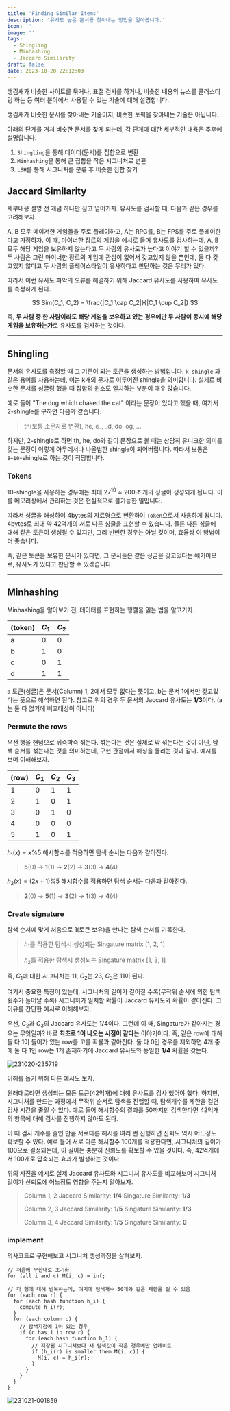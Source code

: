 ```yaml
---
title: 'Finding Similar Items'
description: '유사도 높은 문서를 찾아내는 방법을 알아봅니다.'
icon: ''
image: ''
tags:
  - Shingling
  - Minhashing
  - Jaccard Similarity
draft: false
date: 2023-10-20 22:12:03
---
```


생김새가 비슷한 사이트를 묶거나, 표절 검사를 하거나, 비슷한 내용의 뉴스를 클러스터링 하는 등 여러 분야에서 사용될 수 있는 기술에 대해 설명합니다.

<notice>
  생김새가 비슷한 문서를 찾아내는 기술이지, 비슷한 토픽을 찾아내는 기술은 아닙니다.
</notice>

아래의 단계를 거쳐 비슷한 문서를 찾게 되는데, 각 단계에 대한 세부적인 내용은 추후에 설명합니다.

1. `Shingling`을 통해 데이터(문서)를 집합으로 변환
2. `Minhashing`을 통해 큰 집합을 작은 시그니처로 변환
3. `LSH`를 통해 시그니처를 분류 후 비슷한 집합 찾기

## Jaccard Similarity

세부내용 설명 전 개념 하나만 짚고 넘어가자.
유사도를 검사할 때, 다음과 같은 경우를 고려해보자.

A, B 모두 메이져한 게임들을 주로 플레이하고, A는 RPG를, B는 FPS를 주로 플레이한다고 가정하자.
이 때, 마이너한 장르의 게임을 예시로 들며 유사도를 검사하는데, A, B 모두 해당 게임을 보유하지 않는다고 두 사람의 유사도가 높다고 이야기 할 수 있을까?
두 사람은 그런 마이너한 장르의 게임에 관심이 없어서 갖고있지 않을 뿐인데, 둘 다 갖고있지 않다고 두 사람의 플레이스타일이 유사하다고 판단하는 것은 무리가 있다.

따라서 이런 유사도 파악의 오류를 해결하기 위해 Jaccard 유사도를 사용하여 유사도를 측정하게 된다.

$$
Sim(C_1, C_2) = \frac{|C_1 \cap C_2|}{|C_1 \cup C_2|}
$$

즉, **두 사람 중 한 사람이라도 해당 게임을 보유하고 있는 경우에만 두 사람이 동시에 해당 게임을 보유하는가**로 유사도를 검사하는 것이다.

---

## Shingling

문서의 유사도를 측정할 때 그 기준이 되는 토큰을 생성하는 방법입니다.
`k-shingle` 과 같은 용어를 사용하는데, 이는 k개의 문자로 이루어진 shingle을 의미합니다.
실제로 비슷한 문서를 싱글링 했을 때 집합의 원소도 일치하는 부분이 매우 많습니다.

예로 들어 \"The dog which chased the cat\" 이라는 문장이 있다고 했을 때, 여기서 2-shingle를 구하면 다음과 같습니다.

> th(보통 소문자로 변환), he, e_, _d, do, og, ...

하지만, 2-shingle로 하면 th, he, do와 같이 문장으로 볼 때는 상당히 유니크한 의미를 갖는 문장이 이렇게 아무데서나 나올법한 shingle이 되어버립니다.
따라서 보통은 `8~10`-shingle로 하는 것이 적당합니다.

### Tokens

10-shingle을 사용하는 경우에는 최대 $27^{10} \approx 200조$ 개의 싱글이 생성되게 됩니다.
이를 메모리상에서 관리하는 것은 현실적으로 불가능한 일입니다.

따라서 싱글을 해싱하여 4bytes의 자료형으로 변환하여 `Token`으로서 사용하게 됩니다.
4bytes로 최대 약 42억개의 서로 다른 싱글을 표현할 수 있습니다.
물론 다른 싱글에 대해 같은 토큰이 생성될 수 있지만, 그리 빈번한 경우는 아닐 것이며, 효율상 이 방법이 더 좋습니다.

즉, 같은 토큰을 보유한 문서가 있다면, 그 문서들은 같은 싱글을 갖고있다는 얘기이므로, 유사도가 있다고 판단할 수 있겠습니다.

---

## Minhashing

Minhashing을 알아보기 전, 데이터를 표현하는 행렬을 읽는 법을 알고가자.

| (token) | $C_1$ | $C_2$ |
|---|---|---|
| a | 0 | 0 |
| b | 1 | 0 |
| c | 0 | 1 |
| d | 1 | 1 |

a 토큰(싱글)은 문서(Column) 1, 2에서 모두 없다는 뜻이고, b는 문서 1에서만 갖고있다는 뜻으로 해석하면 된다.
참고로 위의 경우 두 문서의 Jaccard 유사도는 **1/3**이다. (a는 둘 다 없기에 비교대상이 아니다)

### Permute the rows

우선 행을 핸덤으로 뒤죽박죽 섞는다.
섞는다는 것은 실제로 맊 섞는다는 것이 아닌, 탐색 순서를 섞는다는 것을 의미하는데, 구현 관점에서 해싱을 돌리는 것과 같다.
예시를 보며 이해해보자.

| (row) | $C_1$ | $C_2$ | $C_3$ |
|---|---|---|---|
| 1 | 0 | 1 | 1 |
| 2 | 1 | 0 | 1 |
| 3 | 0 | 1 | 0 |
| 4 | 0 | 0 | 0 |
| 5 | 1 | 0 | 1 |

$h_1(x) = x \% 5$ 해시함수를 적용하면 탐색 순서는 다음과 같아진다.

> **5**(0) &rarr; **1**(1) &rarr; **2**(2) &rarr; **3**(3) &rarr; **4**(4)

$h_2(x) = (2x+1) \% 5$ 해시함수를 적용하면 탐색 순서는 다음과 같아진다.

> **2**(0) &rarr; **5**(1) &rarr; **3**(2) &rarr; **1**(3) &rarr; **4**(4)

### Create signature

탐색 순서에 맞게 처음으로 1(토큰 보유)을 만나는 탐색 순서를 기록한다.

> $h_1$를 적용한 탐색시 생성되는 Singature matrix
> [1, 2, 1]
>
> $h_2$를 적용한 탐색시 생성되는 Singature matrix
> [1, 3, 1]

즉, $C_1$에 대한 시그니처는 11, $C_2$는 23, $C_3$은 11이 된다.

여기서 중요한 특징이 있는데, 시그니처의 길이가 길어질 수록(무작위 순서에 의한 탐색 횟수가 늘어날 수록) 시그니처가 일치할 확률이 Jaccard 유사도와 확률이 같아진다.
그 이유를 간단한 예시로 이해해보자.

우선, $C_2$과 $C_3$의 Jaccard 유사도는 **1/4**이다.
그런데 이 때, Singature가 같아지는 경우는 무엇일까? 바로 **최초로 1이 나오는 시점이 같다**는 이야기이다.
즉, 같은 row에 대해 둘 다 1이 들어가 있는 row를 고를 확률과 같아진다.
둘 다 0인 경우를 제외하면 4개 중에 둘 다 1인 row는 1개 존재하기에 Jaccard 유사도와 동일한 **1/4** 확률을 갖는다.

![231020-235719](/posts/mid_05/231020-235719.png)

이해를 돕기 위해 다른 예시도 보자.

원래대로라면 생성되는 모든 토큰(42억개)에 대해 유사도를 검사 했어야 했다.
하지만, 시그니처를 만드는 과정에서 무작위 순서로 탐색을 진핼할 때, 탐색개수를 제한을 걸면 검사 시간을 줄일 수 있다.
예로 들어 해시함수의 결과를 50까지만 검색한다면 42억개의 항목에 대해 검사를 진행하지 않아도 된다. 

이 때 검사 개수를 줄인 만큼 서로다른 해시를 여러 번 진행하면 신뢰도 역시 어느정도 확보할 수 있다.
예로 들어 서로 다른 해시함수 100개를 적용한다면, 시그니처의 길이가 100으로 결정되는데, 이 길이는 충분히 신뢰도를 확보할 수 있을 것이다.
즉, 42억개에서 100개로 압축되는 효과가 발생하는 것이다.

위의 사진을 예시로 실제 Jaccard 유사도와 시그니처 유사도를 비교해보며 시그니처 길이가 신뢰도에 어느정도 영향을 주는지 알아보자.

> Column 1, 2
> Jaccard Similarity: **1/4**
> Singature Similarity: **1/3**
>
> Column 2, 3
> Jaccard Similarity: **1/5**
> Singature Similarity: **1/3**
>
> Column 3, 4
> Jaccard Similarity: **1/5**
> Singature Similarity: **0**

### implement

의사코드로 구현해보고 시그니처 생성과정을 살펴보자.

```cpp:의사코드
// 처음에 무한대로 초기화
for (all i and c) M(i, c) = inf;

// 각 행에 대해 반복하는데, 여기에 탐색개수 50개와 같은 제한을 걸 수 있음
for (each row r) {
  for (each hash function h_i) {
    compute h_i(r);
  }
  for (each column c) {
    // 탐색지점에 1이 있는 경우
    if (c has 1 in row r) {
      for (each hash function h_1) {
        // 저장된 시그니처보다 새 탐색값이 작은 경우에만 업데이트
        if (h_i(r) is smaller them M(i, c)) {
          M(i, c) = h_i(r);
        }
      }
    }
  }
}
```

![231021-001859](/posts/mid_05/231021-001859.png)